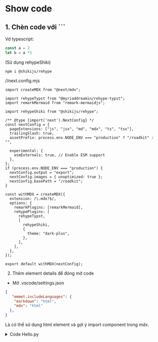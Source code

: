 
# Show code

## 1. Chèn code với ```

Vd typescript:

```ts
const a = 2
let b = a *3
```
(Sử dụng rehypeShiki)
```
npm i @shikijs/rehype
```

//next.config.mjs
```tsx
import createMDX from "@next/mdx";

import rehypeTypst from "@myriaddreamin/rehype-typst";
import remarkMermaid from "remark-mermaidjs";

import rehypeShiki from "@shikijs/rehype";

/** @type {import('next').NextConfig} */
const nextConfig = {
  pageExtensions: ["js", "jsx", "md", "mdx", "ts", "tsx"],
  trailingSlash: true,
  assetPrefix: process.env.NODE_ENV === "production" ? "/roadkit" : "",

  experimental: {
    esmExternals: true, // Enable ESM support
  },
};
if (process.env.NODE_ENV === "production") {
  nextConfig.output = "export";
  nextConfig.images = { unoptimized: true };
  nextConfig.basePath = "/roadkit";
}

const withMDX = createMDX({
  extension: /\.mdx?$/,
  options: {
    remarkPlugins: [remarkMermaid],
    rehypePlugins: [
      rehypeTypst,
      [
        rehypeShiki,
        {
          theme: "dark-plus",
        },
      ],
    ],
  },
});

export default withMDX(nextConfig);
```
2. Thêm element details để đóng mở code

- Mở .vscode/settings.json

```json
{
   "emmet.includeLanguages": {
    "markdown": "html",
    "mdx": "html"
  },
}
```

Là có thể sử dụng html element và gợi ý import component
trong mdx.

<details class="">
<summary>Code Hello.py</summary>
```py
   print('hello')
```
</details>
